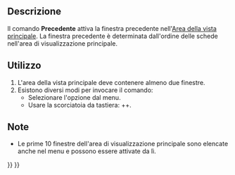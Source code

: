 <languages/>

{{Docnav/it
|[[Std_ActivateNextWindow/it|Prossima]]
|[[Std_TileWindows/it|Affianca]]
|[[Std_Windows_Menu/it|Menu Finestre]]
|IconL=Std_ActivateNextWindow.svg
|IconR=Std_TileWindows.svg
|IconC=Freecad.svg
}}

{{GuiCommand/it
|Name=Std ActivatePrevWindow
|Name/it=Precedente
|MenuLocation=Finestre → Precedente
|Workbenches=Tutti
|Shortcut={{KEY|Ctrl}}+{{KEY|Shift}}+{{KEY|Tab}}
|SeeAlso=[[Std_ActivateNextWindow/it|Prossima]], [[Std_Windows/it|Finestre]]
}}

<span id="Description"></span>
==Descrizione==

Il comando '''Precedente''' attiva la finestra precedente nell'[[Main_view_area/it|Area della vista principale]]. La finestra precedente è determinata dall'ordine delle schede nell'area di visualizzazione principale.

<span id="Usage"></span>
==Utilizzo==

# L'area della vista principale deve contenere almeno due finestre.
# Esistono diversi modi per invocare il comando:
#* Selezionare l'opzione {{MenuCommand|Finestre → [[Image:Std_ActivatePrevWindow.svg|16px]] Precedente}} dal menu.
#* Usare la scorciatoia da tastiera: {{KEY|Ctrl}}+{{KEY|Maiusc}}+{{KEY|Tab}}.

<span id="Notes"></span>
==Note==

* Le prime 10 finestre dell'area di visualizzazione principale sono elencate anche nel menu {{MenuCommand|Finestre}} e possono essere attivate da lì.


{{Docnav/it
|[[Std_ActivateNextWindow/it|Prossima]]
|[[Std_TileWindows/it|Affianca]]
|[[Std_Windows_Menu/it|Menu Finestre]]
|IconL=Std_ActivateNextWindow.svg
|IconR=Std_TileWindows.svg
|IconC=Freecad.svg
}}

{{Std_Base_navi{{#translation:}}}}
{{Userdocnavi{{#translation:}}}}